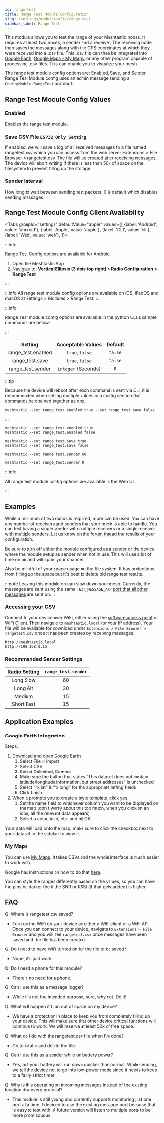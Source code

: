 ```yaml
---
id: range-test
title: Range Test Module Configuration
slug: /settings/moduleconfig/range-test
sidebar_label: Range Test
---
```



This module allows you to test the range of your Meshtastic nodes. It requires at least two nodes, a sender and a receiver. The receiving node then saves the messages along with the GPS coordinates at which they were received into a .csv file. This .csv file can then be integrated into [Google Earth](https://earth.google.com), [Google Maps - My Maps](https://mymaps.google.com), or any other program capable of processing .csv files. This can enable you to visualize your mesh.

The range test module config options are: Enabled, Save, and Sender. Range Test Module config uses an admin message sending a `ConfigModule.RangeTest` protobuf.

## Range Test Module Config Values

### Enabled

Enables the range test module.

### Save CSV File `ESP32 Only Setting`

If enabled, we will save a log of all received messages to a file named rangetest.csv which you can access from the web server Extensions > File Browser > rangetest.csv. The file will be created after receiving messages. The device will abort writing if there is less than 50k of space on the filesystem to prevent filling up the storage.

### Sender Interval

How long to wait between sending test packets. 0 is default which disables sending messages.

## Range Test Module Config Client Availability

<Tabs
groupId="settings"
defaultValue="apple"
values={[
{label: 'Android', value: 'android'},
{label: 'Apple', value: 'apple'},
{label: 'CLI', value: 'cli'},
{label: 'Web', value: 'web'},
]}>
<TabItem value="android">

:::info

Range Test Config options are available for Android.

1. Open the Meshtastic App
2. Navigate to: **Vertical Ellipsis (3 dots top right) > Radio Configuration > Range Test**

:::

</TabItem>
<TabItem value="apple">

:::info
All range test module config options are available on iOS, iPadOS and macOS at Settings > Modules > Range Test.
:::

</TabItem>
<TabItem value="cli">

:::info

Range Test module config options are available in the python CLI. Example commands are below:

:::

|      Setting       |  Acceptable Values  | Default |
| :----------------: | :-----------------: | :-----: |
| range_test.enabled |   `true`, `false`   | `false` |
|  range_test.save   |   `true`, `false`   | `false` |
| range_test.sender  | `integer` (Seconds) |   `0`   |

:::tip

Because the device will reboot after each command is sent via CLI, it is recommended when setting multiple values in a config section that commands be chained together as one.

```shell title="Example:"
meshtastic --set range_test.enabled true --set range_test.save false
```

:::

```shell title="Enable / Disable the range test"
meshtastic --set range_test.enabled true
meshtastic --set range_test.enabled false
```

```shell title="Enable / Disable range test save"
meshtastic --set range_test.save true
meshtastic --set range_test.save false
```

```shell title="Enable range test sender (send every 60 seconds)"
meshtastic --set range_test.sender 60
```

```shell title="Disable range test sender"
meshtastic --set range_test.sender 0
```

</TabItem>
<TabItem value="web">

:::info

All range test module config options are available in the Web UI.

:::

</TabItem>
</Tabs>

## Examples

While a minimum of two radios is required, more can be used. You can have any number of receivers and senders that your mesh is able to handle. You can test having a single sender with multiple receivers or a single receiver with multiple senders. Let us know on the [forum thread](https://meshtastic.discourse.group/t/new-plugin-rangetestplugin/2591) the results of your configuration.

Be sure to turn off either the module configured as a sender or the device where the module setup as sender when not in use. This will use a lot of time on air and will spam your channel.

Also be mindful of your space usage on the file system. It has protections from filling up the space but it's best to delete old range test results.

:::note
Leaving this module on can slow down your mesh. Currently, the messages are sent using the same `TEXT_MESSAGE_APP` [port that all other messages](https://buf.build/meshtastic/protobufs/docs/main:meshtastic#meshtastic.PortNum) are sent on.
:::

### Accessing your CSV

Connect to your device over WiFi, either using the [software access point](/docs/settings/config/network#software-access-point) or [WiFi Client](/docs/settings/config/network#wifi-client). Then navigate to `meshtastic.local` (or your IP address). Your file will be available for download under `Extensions > File Browser > rangetest.csv` once it has been created by receiving messages.

```plaintext title="Example URLs"
http://meshtastic.local
http://198.168.0.15
```

### Recommended Sender Settings

| Radio Setting | `range_test.sender` |
| :-----------: | :-----------------: |
|   Long Slow   |         60          |
|   Long Alt    |         30          |
|    Medium     |         15          |
|  Short Fast   |         15          |

## Application Examples

### Google Earth Integration

Steps:

1. [Download](https://www.google.com/earth/versions/#download-pro) and open Google Earth
   1. Select File > Import
   2. Select CSV
   3. Select Delimited, Comma
   4. Make sure the button that states “This dataset does not contain latitude/longitude information, but street addresses” is unchecked
   5. Select “rx lat” & “rx long” for the appropriate lat/lng fields
   6. Click finish
2. When it prompts you to create a style template, click yes.
   1. Set the name field to whichever column you want to be displayed on the map (don’t worry about this too much, when you click on an icon, all the relevant data appears)
   2. Select a color, icon, etc. and hit OK.

Your data will load onto the map, make sure to click the checkbox next to your dataset in the sidebar to view it.

### My Maps

You can use [My Maps](http://mymaps.google.com). It takes CSVs and the whole interface is much easier to work with.

Google has instructions on how to do that [here](https://support.google.com/mymaps/answer/3024836?co=GENIE.Platform%3DDesktop&hl=en#zippy=%2Cstep-prepare-your-info%2Cstep-import-info-into-the-map).

You can style the ranges differently based on the values, so you can have the pins be darker the if the SNR or RSSI (if that gets added) is higher.

## FAQ

Q: Where is rangetest.csv saved?

- Turn on the WiFi on your device as either a WiFi client or a WiFi AP. Once you can connect to your device, navigate to `Extensions > File Browser` and you will see `rangetest.csv` once messages have been saved and the file has been created.

Q: Do I need to have WiFi turned on for the file to be saved?

- Nope, it'll just work.

Q: Do I need a phone for this module?

- There's no need for a phone.

Q: Can I use this as a message logger?

- While it's not the intended purpose, sure, why not. Do it!

Q: What will happen if I run out of space on my device?

- We have a protection in place to keep you from completely filling up your device. This will make sure that other device critical functions will continue to work. We will reserve at least 50k of free space.

Q: What do I do with the rangetest.csv file when I'm done?

- Go to /static and delete the file.

Q: Can I use this as a sender while on battery power?

- Yes, but your battery will run down quicker than normal. While sending, we tell the device not to go into low-power mode since it needs to keep to a fairly strict timer.

Q: Why is this operating on incoming messages instead of the existing location discovery protocol?

- This module is still young and currently supports monitoring just one port at a time. I decided to use the existing message port because that is easy to test with. A future version will listen to multiple ports to be more promiscuous.
